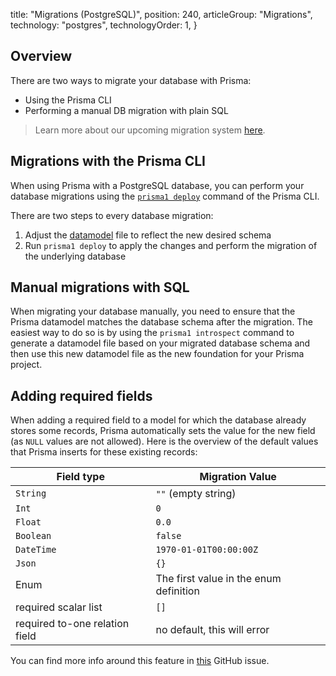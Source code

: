 
  title: "Migrations (PostgreSQL)",
  position: 240,
  articleGroup: "Migrations",
  technology: "postgres",
  technologyOrder: 1,
}

## Overview

There are two ways to migrate your database with Prisma:

- Using the Prisma CLI
- Performing a manual DB migration with plain SQL

> Learn more about our upcoming migration system [here](https://github.com/prisma/rfcs/blob/migrations2/text/0000-migrations.md).

## Migrations with the Prisma CLI

When using Prisma with a PostgreSQL database, you can perform your database migrations using the [`prisma1 deploy`](xcv9) command of the Prisma CLI.

There are two steps to every database migration:

1. Adjust the [datamodel](knul) file to reflect the new desired schema
1. Run `prisma1 deploy` to apply the changes and perform the migration of the underlying database

## Manual migrations with SQL

When migrating your database manually, you need to ensure that the Prisma datamodel matches the database schema after the migration. The easiest way to do so is by using the `prisma1 introspect` command to generate a datamodel file based on your migrated database schema and then use this new datamodel file as the new foundation for your Prisma project.

## Adding required fields

When adding a required field to a model for which the database already stores some records, Prisma automatically sets the value for the new field (as `NULL` values are not allowed). Here is the overview of the default values that Prisma inserts for these existing records:

| Field type  | Migration Value |
| ------------- | ------------- |
| `String`  | `""` (empty string)  |
| `Int`  | `0`  |
| `Float`  | `0.0`  |
| `Boolean`  | `false`  |
| `DateTime`  | `1970-01-01T00:00:00Z`  |
| `Json`  | `{}`  |
| Enum  | The first value in the enum definition  |
| required scalar list | `[]` |
| required to-one relation field | no default, this will error |

You can find more info around this feature in [this](https://github.com/prisma/prisma/issues/2323) GitHub issue.